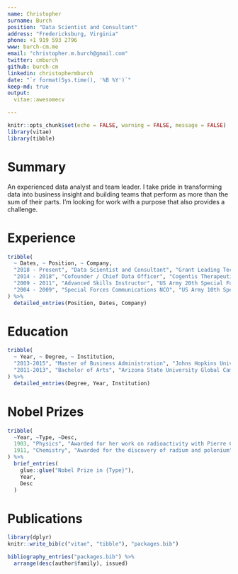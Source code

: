 ```yaml
---
name: Christopher
surname: Burch
position: "Data Scientist and Consultant"
address: "Fredericksburg, Virginia"
phone: +1 919 593 2796
www: burch-cm.me
email: "christopher.m.burch@gmail.com"
twitter: cmburch
github: burch-cm
linkedin: christophermburch
date: "`r format(Sys.time(), '%B %Y')`"
keep-md: true
output:
  vitae::awesomecv

---
```


```r
knitr::opts_chunk$set(echo = FALSE, warning = FALSE, message = FALSE)
library(vitae)
library(tibble)
```

# Summary  
An experienced data analyst and team leader. I take pride in transforming data 
into business insight and building teams that perform as more than the sum of 
their parts. I'm looking for work with a purpose that also provides a challenge.  

# Experience  

```r
tribble(
  ~ Dates, ~ Position, ~ Company,
  "2018 - Present", "Data Scientist and Consultant", "Grant Leading Technology",
  "2014 - 2018", "Cofounder / Chief Data Officer", "Cogentis Therapeutics",
  "2009 - 2011", "Advanced Skills Instructor", "US Army 20th Special Forces Group",
  "2004 - 2009", "Special Forces Communications NCO", "US Army 10th Special Forces Group"
) %>%
  detailed_entries(Position, Dates, Company)
```
# Education  

```r

tribble(
  ~ Year, ~ Degree, ~ Institution,
  "2013-2015", "Master of Business Administration", "Johns Hopkins University",
  "2011-2013", "Bachelor of Arts", "Arizona State University Global Campus"
) %>% 
  detailed_entries(Degree, Year, Institution)
```

# Nobel Prizes

```r
tribble(
  ~Year, ~Type, ~Desc,
  1903, "Physics", "Awarded for her work on radioactivity with Pierre Curie and Henri Becquerel",
  1911, "Chemistry", "Awarded for the discovery of radium and polonium"
) %>% 
  brief_entries(
    glue::glue("Nobel Prize in {Type}"),
    Year, 
    Desc
  )
```

# Publications

```r
library(dplyr)
knitr::write_bib(c("vitae", "tibble"), "packages.bib")

bibliography_entries("packages.bib") %>%
  arrange(desc(author$family), issued)
```

